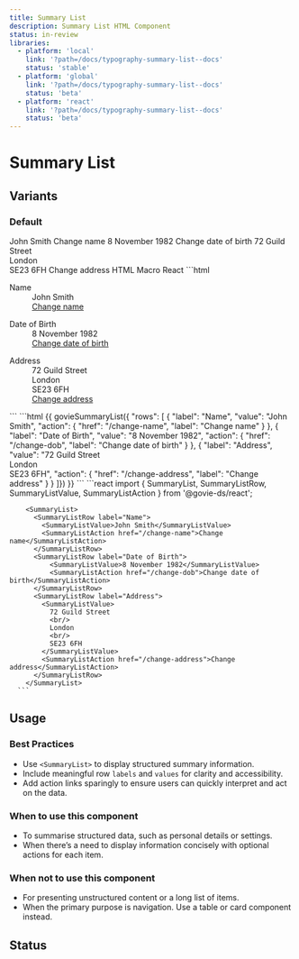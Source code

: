```yaml
---
title: Summary List
description: Summary List HTML Component
status: in-review
libraries:
  - platform: 'local'
    link: '?path=/docs/typography-summary-list--docs'
    status: 'stable'
  - platform: 'global'
    link: '?path=/docs/typography-summary-list--docs'
    status: 'beta'
  - platform: 'react'
    link: '?path=/docs/typography-summary-list--docs'
    status: 'beta'
---
```


# Summary List

## Variants

### Default

<ComponentContainer>
  <SummaryList>
    <SummaryListRow label="Name">
      <SummaryListValue>John Smith</SummaryListValue>
      <SummaryListAction href="/change-name">Change name</SummaryListAction>
    </SummaryListRow>
    <SummaryListRow label="Date of Birth">
      <SummaryListValue>8 November 1982</SummaryListValue>
      <SummaryListAction href="/change-dob">
        Change date of birth
      </SummaryListAction>
    </SummaryListRow>
    <SummaryListRow label="Address">
      <SummaryListValue>
        72 Guild Street
        <br />
        London
        <br />
        SE23 6FH
      </SummaryListValue>
      <SummaryListAction href="/change-address">
        Change address
      </SummaryListAction>
    </SummaryListRow>
  </SummaryList>
</ComponentContainer>

<Tabs id="summary-list-default">
  <TabList>
    <TabItem value="html" checked>HTML</TabItem>
    <TabItem value="macro">Macro</TabItem>
    <TabItem value="react">React</TabItem>
  </TabList>
  <TabPanel value="html">
  ```html
  <div class="gi-summary-list" role="list" aria-label="Summary list">
    <dl>
      <dt>Name</dt>
      <dd class="gi-summary-list-value">John Smith</dd>
      <dd class="gi-summary-list-actions">
        <a href="/change-name" aria-label="Link action: Change name">Change name</a>
      </dd>
    </dl>
    <dl>
      <dt>Date of Birth</dt>
      <dd class="gi-summary-list-value">8 November 1982</dd>
      <dd class="gi-summary-list-actions">
        <a href="/change-dob" aria-label="Link action: Change date of birth">Change date of birth</a>
      </dd>
    </dl>
    <dl>
      <dt>Address</dt>
      <dd class="gi-summary-list-value">
        72 Guild Street
        <br/>
        London
        <br/>
        SE23 6FH
        <br/>
      </dd>
      <dd class="gi-summary-list-actions">
        <a href="/change-address" aria-label="Link action: Change address">Change address</a>
      </dd>
    </dl>
  </div>
  ```
  </TabPanel>
  <TabPanel value="macro"> 
    ```html 
        {{ govieSummaryList({ "rows":
          [ { "label": "Name", "value": "John Smith", "action": { "href": "/change-name", "label": "Change name" } },
            { "label": "Date of Birth", "value": "8 November 1982", "action": { "href": "/change-dob", "label": "Change date of birth" } },
            { "label": "Address", "value": "72 Guild Street <br/> London <br/> SE23 6FH", "action": { "href": "/change-address", "label": "Change address" } } 
          ]})
        }} 
    ```
  </TabPanel>
  <TabPanel value="react">
    ```react
        import { SummaryList, SummaryListRow, SummaryListValue, SummaryListAction } from '@govie-ds/react';
        
        <SummaryList>
          <SummaryListRow label="Name">
            <SummaryListValue>John Smith</SummaryListValue>
            <SummaryListAction href="/change-name">Change name</SummaryListAction>
          </SummaryListRow>
          <SummaryListRow label="Date of Birth">
              <SummaryListValue>8 November 1982</SummaryListValue>
              <SummaryListAction href="/change-dob">Change date of birth</SummaryListAction>
          </SummaryListRow>
          <SummaryListRow label="Address">
            <SummaryListValue>
              72 Guild Street 
              <br/>
              London
              <br/>
              SE23 6FH
            </SummaryListValue>
            <SummaryListAction href="/change-address">Change address</SummaryListAction>
          </SummaryListRow>
        </SummaryList>
      ```
  </TabPanel>
</Tabs>

## Usage

### Best Practices

- Use `<SummaryList>` to display structured summary information.
- Include meaningful row `labels` and `values` for clarity and accessibility.
- Add action links sparingly to ensure users can quickly interpret and act on the data.

### When to use this component

- To summarise structured data, such as personal details or settings.
- When there’s a need to display information concisely with optional actions for each item.

### When not to use this component

- For presenting unstructured content or a long list of items.
- When the primary purpose is navigation. Use a table or card component instead.

## Status

<ComponentStatusBlock componentId="summary-list" />
